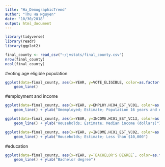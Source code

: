 ```yaml
---
title: "Ha_DemographicTrend"
author: "Thu Ha Nguyen"
date: "10/30/2018"
output: html_document
---
```


```r
library(tidyverse)
library(readr)
library(ggplot2)
```


```r
final_county <- read_csv("~/jvstats/final_county.csv")
nrow(final_county)
ncol(final_county)
```
#voting age eligible population
```r
ggplot(data=final_county, aes(x=YEAR, y=VOTE_ELIGIBLE, color=as.factor(CTYNAME))) +
    geom_line()
```

#employment and income
```r
ggplot(data=final_county, aes(x=YEAR, y=EMPLOY.HC04_EST_VC01, color=as.factor(CTYNAME))) +
    geom_line() + ylab("Unemployed; Estimate; Population 16 years and over")

ggplot(data=final_county, aes(x=YEAR, y=INCOME.HC01_EST_VC13, color=as.factor(CTYNAME))) +
    geom_line() + ylab("Households; Estimate; Median income (dollars)")

ggplot(data=final_county, aes(x=YEAR, y=INCOME.HC01_EST_VC02, color=as.factor(CTYNAME))) +
    geom_line() + ylab("Households; Estimate; Less than $10,000")
```

#education
```r
ggplot(data=final_county, aes(x=YEAR, y=`BACHELOR'S DEGREE`, color=as.factor(CTYNAME))) +
    geom_line() + ylab("Bachelor degree")
```